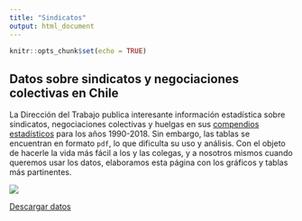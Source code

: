 ```yaml
---
title: "Sindicatos"
output: html_document
---
```


```r
knitr::opts_chunk$set(echo = TRUE)
```

## Datos sobre sindicatos y negociaciones colectivas en Chile

La Dirección del Trabajo publica interesante información estadística sobre sindicatos, negociaciones colectivas y huelgas en sus [compendios estadísticos](https://www.dt.gob.cl/portal/1629/w3-propertyvalue-22777.html) para los años 1990-2018. Sin embargo, las tablas se encuentran en formato `pdf`, lo que dificulta su uso y análisis. Con el objeto de hacerle la vida más fácil a los y las colegas, y a nosotros mismos cuando queremos usar los datos, elaboramos esta página con los gráficos y tablas más partinentes.

![](Output/Graficos/1. OOSS/grafico1.Evolucion de las tasas de sindicalizacion de la poblacion afiliada a sindicatos activos.png)

[Descargar datos](Output/Cuadros/1. OOSS/cuadro1.xlsx)